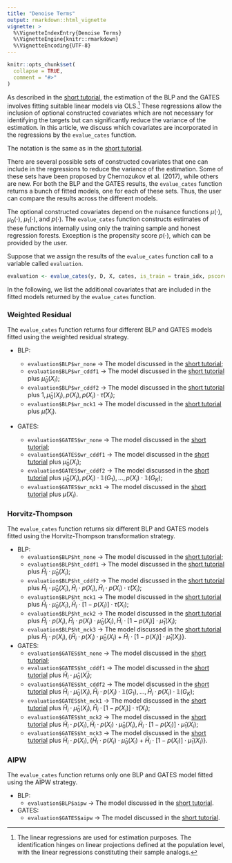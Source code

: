 ```yaml
---
title: "Denoise Terms"
output: rmarkdown::html_vignette
vignette: >
  %\VignetteIndexEntry{Denoise Terms}
  %\VignetteEngine{knitr::rmarkdown}
  %\VignetteEncoding{UTF-8}
---
```


```r
knitr::opts_chunk$set(
  collapse = TRUE,
  comment = "#>"
)
```

As described in the [short tutorial](https://riccardo-df.github.io/evalueCATEs/articles/evalue-cates-short-tutorial.html), the estimation of the BLP and the GATES involves fitting suitable linear models via OLS.[^1] These regressions allow the inclusion of optional constructed covariates which are not necessary for identifying the targets but can significantly reduce the variance of the estimation. In this article, we discuss which covariates are incorporated in the regressions by the `evalue_cates` function.

The notation is the same as in the [short tutorial](https://riccardo-df.github.io/evalueCATEs/articles/evalue-cates-short-tutorial.html).

There are several possible sets of constructed covariates that one can include in the regressions to reduce the variance of the estimation. Some of these sets have been proposed by Chernozukov et al. (2017), while others are new. For both the BLP and the GATES results, the `evalue_cates` function returns a bunch of fitted models, one for each of these sets. Thus, the user can compare the results across the different models.

The optional constructed covariates depend on the nuisance functions $\mu ( \cdot )$, $\mu_0 ( \cdot )$, $\mu_1 ( \cdot )$, and $p ( \cdot )$. The `evalue_cates` function constructs estimates of these functions internally using only the training sample and honest regression forests. Exception is the propensity score $p ( \cdot )$, which can be provided by the user.

Suppose that we assign the results of the `evalue_cates` function call to a variable called `evaluation`.

```r
evaluation <- evalue_cates(y, D, X, cates, is_train = train_idx, pscore = pscore)
```

In the following, we list the additional covariates that are included in the fitted models returned by the `evalue_cates` function. 

### Weighted Residual
The `evalue_cates` function returns four different BLP and GATES models fitted using the weighted residual strategy.

- BLP:

  * `evaluation$BLP$wr_none` &rarr; The model discussed in the [short tutorial](https://riccardo-df.github.io/evalueCATEs/articles/evalue-cates-short-tutorial.html);
  * `evaluation$BLP$wr_cddf1` &rarr; The model discussed in the [short tutorial](https://riccardo-df.github.io/evalueCATEs/articles/evalue-cates-short-tutorial.html) plus $\hat{\mu}_0 ( X_i )$;
  * `evaluation$BLP$wr_cddf2` &rarr; The model discussed in the [short tutorial](https://riccardo-df.github.io/evalueCATEs/articles/evalue-cates-short-tutorial.html) plus $1, \hat{\mu}_0 ( X_i ), p ( X_i ), p ( X_i ) \cdot \hat{\tau} ( X_i )$;
  * `evaluation$BLP$wr_mck1` &rarr; The model discussed in the [short tutorial](https://riccardo-df.github.io/evalueCATEs/articles/evalue-cates-short-tutorial.html) plus $\hat{\mu} ( X_i )$.

- GATES:
  * `evaluation$GATES$wr_none` &rarr; The model discussed in the [short tutorial](https://riccardo-df.github.io/evalueCATEs/articles/evalue-cates-short-tutorial.html);
  * `evaluation$GATES$wr_cddf1` &rarr; The model discussed in the [short tutorial](https://riccardo-df.github.io/evalueCATEs/articles/evalue-cates-short-tutorial.html) plus $\hat{\mu}_0 ( X_i )$; 
  * `evaluation$GATES$wr_cddf2` &rarr; The model discussed in the [short tutorial](https://riccardo-df.github.io/evalueCATEs/articles/evalue-cates-short-tutorial.html) plus $\hat{\mu}_0 ( X_i ), p ( X_i ) \cdot \mathbb{1} (G_1), \dots, p ( X_i ) \cdot \mathbb{1} (G_K)$; 
  * `evaluation$GATES$wr_mck1` &rarr; The model discussed in the [short tutorial](https://riccardo-df.github.io/evalueCATEs/articles/evalue-cates-short-tutorial.html) plus $\hat{\mu} ( X_i )$.
  
### Horvitz-Thompson 
The `evalue_cates` function returns six different BLP and GATES models fitted using the Horvitz-Thompson transformation strategy.

- BLP:
  * `evaluation$BLP$ht_none` &rarr; The model discussed in the [short tutorial](https://riccardo-df.github.io/evalueCATEs/articles/evalue-cates-short-tutorial.html);
  * `evaluation$BLP$ht_cddf1` &rarr; The model discussed in the [short tutorial](https://riccardo-df.github.io/evalueCATEs/articles/evalue-cates-short-tutorial.html) plus $\hat{H}_i \cdot \hat{\mu}_0 ( X_i )$;
  * `evaluation$BLP$ht_cddf2` &rarr; The model discussed in the [short tutorial](https://riccardo-df.github.io/evalueCATEs/articles/evalue-cates-short-tutorial.html) plus $\hat{H}_i \cdot \hat{\mu}_0 ( X_i ), \hat{H}_i \cdot p ( X_i ), \hat{H}_i \cdot p ( X_i ) \cdot \hat{\tau} ( X_i )$;
  * `evaluation$BLP$ht_mck1` &rarr; The model discussed in the [short tutorial](https://riccardo-df.github.io/evalueCATEs/articles/evalue-cates-short-tutorial.html) plus $\hat{H}_i \cdot \hat{\mu}_0 ( X_i ), \hat{H}_i \cdot [ 1 - p ( X_i ) ] \cdot \hat{\tau} ( X_i )$;
  * `evaluation$BLP$ht_mck2` &rarr; The model discussed in the [short tutorial](https://riccardo-df.github.io/evalueCATEs/articles/evalue-cates-short-tutorial.html) plus $\hat{H}_i \cdot p ( X_i ), \hat{H}_i \cdot p ( X_i ) \cdot \hat{\mu}_0 ( X_i ), \hat{H}_i \cdot [ 1 - p ( X_i ) ] \cdot \hat{\mu}_1 ( X_i )$;
  * `evaluation$BLP$ht_mck3` &rarr; The model discussed in the [short tutorial](https://riccardo-df.github.io/evalueCATEs/articles/evalue-cates-short-tutorial.html) plus $\hat{H}_i \cdot p ( X_i ), \{ \hat{H}_i \cdot p ( X_i ) \cdot \hat{\mu}_0 ( X_i ) + \hat{H}_i \cdot [ 1 - p ( X_i ) ] \cdot \hat{\mu}_1 ( X_i ) \}$.

- GATES:
  * `evaluation$GATES$ht_none` &rarr; The model discussed in the [short tutorial](https://riccardo-df.github.io/evalueCATEs/articles/evalue-cates-short-tutorial.html);
  * `evaluation$GATES$ht_cddf1` &rarr; The model discussed in the [short tutorial](https://riccardo-df.github.io/evalueCATEs/articles/evalue-cates-short-tutorial.html) plus  $\hat{H}_i \cdot \hat{\mu}_0 ( X_i )$; 
  * `evaluation$GATES$ht_cddf2` &rarr; The model discussed in the [short tutorial](https://riccardo-df.github.io/evalueCATEs/articles/evalue-cates-short-tutorial.html) plus $\hat{H}_i \cdot \hat{\mu}_0 ( X_i ), \hat{H}_i \cdot p ( X_i ) \cdot \mathbb{1} (G_1), \dots, \hat{H}_i \cdot p ( X_i ) \cdot \mathbb{1} (G_K)$; 
  * `evaluation$GATES$ht_mck1` &rarr; The model discussed in the [short tutorial](https://riccardo-df.github.io/evalueCATEs/articles/evalue-cates-short-tutorial.html) plus $\hat{H}_i \cdot \hat{\mu}_0 ( X_i ), \hat{H}_i \cdot [ 1 - p ( X_i ) ] \cdot \hat{\tau} ( X_i )$; 
  * `evaluation$GATES$ht_mck2` &rarr; The model discussed in the [short tutorial](https://riccardo-df.github.io/evalueCATEs/articles/evalue-cates-short-tutorial.html) plus $\hat{H}_i \cdot p ( X_i ), \hat{H}_i \cdot p ( X_i ) \cdot \hat{\mu}_0 ( X_i ), \hat{H}_i \cdot [ 1 - p ( X_i ) ] \cdot \hat{\mu}_1 ( X_i )$; 
  * `evaluation$GATES$ht_mck3` &rarr; The model discussed in the [short tutorial](https://riccardo-df.github.io/evalueCATEs/articles/evalue-cates-short-tutorial.html) plus $\hat{H}_i \cdot p ( X_i ), \{ \hat{H}_i \cdot p ( X_i ) \cdot \hat{\mu}_0 ( X_i ) + \hat{H}_i \cdot [ 1 - p ( X_i ) ] \cdot \hat{\mu}_1 ( X_i ) \}$. 
  
### AIPW
The `evalue_cates` function returns only one BLP and GATES model fitted using the AIPW strategy.  

- BLP:
  * `evaluation$BLP$aipw` &rarr; The model discussed in the [short tutorial](https://riccardo-df.github.io/evalueCATEs/articles/evalue-cates-short-tutorial.html).
  
- GATES:
  * `evaluation$GATES$aipw` &rarr; The model discussed in the [short tutorial](https://riccardo-df.github.io/evalueCATEs/articles/evalue-cates-short-tutorial.html).
  
[^1]: The linear regressions are used for estimation purposes. The identification hinges on linear projections defined at the population level, with the linear regressions constituting their sample analogs.
